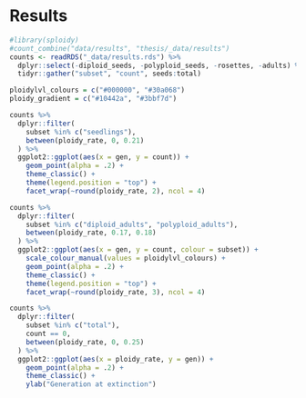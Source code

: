# Results {#results}

```r
#library(sploidy)
#count_combine("data/results", "thesis/_data/results")
counts <- readRDS("_data/results.rds") %>%
  dplyr::select(-diploid_seeds, -polyploid_seeds, -rosettes, -adults) %>%
  tidyr::gather("subset", "count", seeds:total)

ploidylvl_colours = c("#000000", "#30a068")
ploidy_gradient = c("#10442a", "#3bbf7d")
```

```r
counts %>%
  dplyr::filter(
    subset %in% c("seedlings"), 
    between(ploidy_rate, 0, 0.21)
  ) %>%
  ggplot2::ggplot(aes(x = gen, y = count)) +
    geom_point(alpha = .2) +
    theme_classic() +
    theme(legend.position = "top") +
    facet_wrap(~round(ploidy_rate, 2), ncol = 4)
```


```r
counts %>%
  dplyr::filter(
    subset %in% c("diploid_adults", "polyploid_adults"), 
    between(ploidy_rate, 0.17, 0.18)
  ) %>%
  ggplot2::ggplot(aes(x = gen, y = count, colour = subset)) +
    scale_colour_manual(values = ploidylvl_colours) +
    geom_point(alpha = .2) +
    theme_classic() +
    theme(legend.position = "top") +
    facet_wrap(~round(ploidy_rate, 3), ncol = 4)
```

```r
counts %>% 
  dplyr::filter(
    subset %in% c("total"),
    count == 0,
    between(ploidy_rate, 0, 0.25)
  ) %>%
  ggplot2::ggplot(aes(x = ploidy_rate, y = gen)) +
    geom_point(alpha = .2) +
    theme_classic() +
    ylab("Generation at extinction")
```